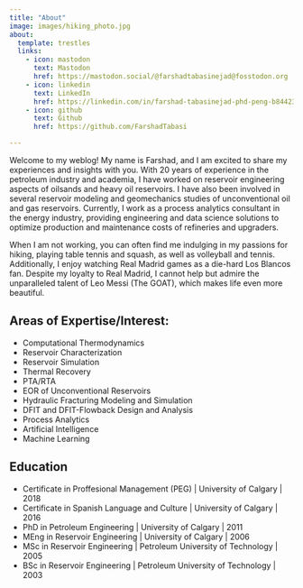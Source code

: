 ```yaml
---
title: "About"
image: images/hiking_photo.jpg
about:
  template: trestles
  links:
    - icon: mastodon
      text: Mastodon
      href: https://mastodon.social/@farshadtabasinejad@fosstodon.org
    - icon: linkedin
      text: LinkedIn
      href: https://linkedin.com/in/farshad-tabasinejad-phd-peng-b8442335
    - icon: github
      text: Github
      href: https://github.com/FarshadTabasi

---
```


Welcome to my weblog! My name is Farshad, and I am excited to share my experiences and insights with you. With 20 years of experience in the petroleum industry and academia, I have worked on reservoir engineering aspects of oilsands and heavy oil reservoirs. I have also been involved in several reservoir modeling and geomechanics studies of unconventional oil and gas reservoirs. Currently, I work as a process analytics consultant in the energy industry, providing engineering and data science solutions to optimize production and maintenance costs of refineries and upgraders.

When I am not working, you can often find me indulging in my passions for hiking, playing table tennis and squash, as well as volleyball and tennis. Additionally, I enjoy watching Real Madrid games as a die-hard Los Blancos fan. Despite my loyalty to Real Madrid, I cannot help but admire the unparalleled talent of Leo Messi (The GOAT), which makes life even more beautiful.

## Areas of Expertise/Interest:

- Computational Thermodynamics
- Reservoir Characterization
- Reservoir Simulation
- Thermal Recovery
- PTA/RTA
- EOR of Unconventional Reservoirs
- Hydraulic Fracturing Modeling and Simulation
- DFIT and DFIT-Flowback Design and Analysis 
- Process Analytics
- Artificial Intelligence
- Machine Learning

## Education

- Certificate in Proffesional Management (PEG) | University of Calgary | 2018
- Certificate in Spanish Language and Culture | University of Calgary | 2016
- PhD in Petroleum Engineering | University of Calgary | 2011
- MEng in Reservoir Engineering | University of Calgary | 2006
- MSc in Reservoir Engineering | Petroleum University of Technology | 2005
- BSc in Reservoir Engineering | Petroleum University of Technology | 2003
